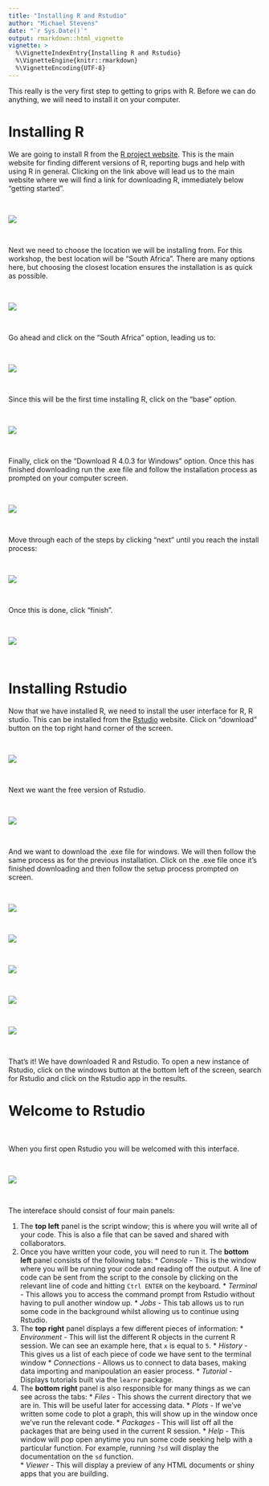 ```yaml
---
title: "Installing R and Rstudio"
author: "Michael Stevens"
date: "`r Sys.Date()`"
output: rmarkdown::html_vignette
vignette: >
  %\VignetteIndexEntry{Installing R and Rstudio}
  %\VignetteEngine{knitr::rmarkdown}
  %\VignetteEncoding{UTF-8}
---
```


This really is the very first step to getting to grips with R. Before we can do anything, we will need to install it on your computer.  

# Installing R 

We are going to install R from the [R project website](https://www.r-project.org/). This is the main website for finding different versions of R, reporting bugs and help with using R in general. Clicking on the link above will lead us to the main website where we will find a link for downloading R, immediately below "getting started".  

\  

![](https://github.com/Michael-Stevens-27/Rgeoprofile/raw/workshop/docs/articles/images/R_landing.png)

\  

Next we need to choose the location we will be installing from. For this workshop, the best location will be "South Africa". There are many options here, but choosing the closest location ensures the installation is as quick as possible.  

\  

![](https://github.com/Michael-Stevens-27/Rgeoprofile/raw/workshop/docs/articles/images/R_mirrors.png)

\  

Go ahead and click on the "South Africa" option, leading us to:

\  

![](https://github.com/Michael-Stevens-27/Rgeoprofile/raw/workshop/docs/articles/images/R_for_windows.png)

\  

Since this will be the first time installing R, click on the "base" option. 

\  

![](https://github.com/Michael-Stevens-27/Rgeoprofile/raw/workshop/docs/articles/images/R_version.png)

\  

Finally, click on the "Download R 4.0.3 for Windows" option. Once this has finished downloading run the .exe file and follow the installation process as prompted on your computer screen. 

\  

![](https://github.com/Michael-Stevens-27/Rgeoprofile/raw/workshop/docs/articles/images/R_install.png)

\  

Move through each of the steps by clicking "next" until you reach the install process:

\  

![](https://github.com/Michael-Stevens-27/Rgeoprofile/raw/workshop/docs/articles/images/R_installing.png)

\  

Once this is done, click "finish". 

\  

![](https://github.com/Michael-Stevens-27/Rgeoprofile/raw/workshop/docs/articles/images/R_installing.png)

\  

# Installing Rstudio

Now that we have installed R, we need to install the user interface for R, R studio. This can be installed from the [Rstudio](https://rstudio.com/) website. Click on "download" button on the top right hand corner of the screen.

\  

![](https://github.com/Michael-Stevens-27/Rgeoprofile/raw/workshop/docs/articles/images/Rstudio_landing.png)

\  

Next we want the free version of Rstudio.  

\  

![](https://github.com/Michael-Stevens-27/Rgeoprofile/raw/workshop/docs/articles/images/Rstudio_version.png)

\  

And we want to download the .exe file for windows. We will then follow the same process as for the previous installation. Click on the .exe file once it's finished downloading and then follow the setup process prompted on screen. 

\  

![](https://github.com/Michael-Stevens-27/Rgeoprofile/raw/workshop/docs/articles/images/Rstudio_download.png)

\  

![](https://github.com/Michael-Stevens-27/Rgeoprofile/raw/workshop/docs/articles/images/Rstudio_install.png)

\  

![](https://github.com/Michael-Stevens-27/Rgeoprofile/raw/workshop/docs/articles/images/Rstudio_setup.png)

\  

![](https://github.com/Michael-Stevens-27/Rgeoprofile/raw/workshop/docs/articles/images/Rstudio_installing.png)

\  

![](https://github.com/Michael-Stevens-27/Rgeoprofile/raw/workshop/docs/articles/images/Rstudio_finish.png)

\  

That's it! We have downloaded R and Rstudio. To open a new instance of Rstudio, click on the windows button at the bottom left of the screen, search for Rstudio and click on the Rstudio app in the results. 

# Welcome to Rstudio

\  

When you first open Rstudio you will be welcomed with this interface. 

\  

![](https://github.com/Michael-Stevens-27/Rgeoprofile/raw/workshop/docs/articles/images/Rstudio_welcome_numbered.png)

\  

The intereface should consist of four main panels: 

1. The **top left** panel is the script window; this is where you will write all of your code. This is also a file that can be saved and shared with collaborators.
2. Once you have written your code, you will need to run it. The **bottom left** panel consists of the following tabs:
       * *Console* - This is the window where you will be running your code and reading off the output. A line of code can be sent from the script to the console by clicking on the relevant line of code and hitting `Ctrl ENTER` on the keyboard. 
       * *Terminal* - This allows you to access the command prompt from Rstudio without having to pull another window up.
       * *Jobs* - This tab allows us to run some code in the background whilst allowing us to continue using Rstudio. 
3. The **top right** panel displays a few different pieces of information:
       * *Environment* - This will list the different R objects in the current R session. We can see an example here, that `x` is equal to `5`.
       * *History* - This gives us a list of each piece of code we have sent to the terminal window
       * *Connections* - Allows us to connect to data bases, making data importing and manipoulation an easier process. 
       * *Tutorial* - Displays tutorials built via the `learnr` package.
4. The **bottom right** panel is also responsible for many things as we can see across the tabs:
       * *Files* - This shows the current directory that we are in. This will be useful later for accessing data. 
       * *Plots* - If we've written some code to plot a graph, this will show up in the window once we've run the relevant code. 
       * *Packages* - This will list off all the packages that are being used in the current R session. 
       * *Help* - This window will pop open anytime you run some code seeking help with a particular function. For example, running `?sd` will display the documentation on the `sd` function.  
       * *Viewer* - This will display a preview of any HTML documents or shiny apps that you are building. 
